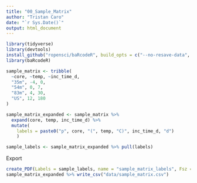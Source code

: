 ```yaml
---
title: "00_Sample_Matrix"
author: "Tristan Caro"
date: "`r Sys.Date()`"
output: html_document
---
```


```r
library(tidyverse)
library(devtools)
install_github("ropensci/baRcodeR", build_opts = c("--no-resave-data", "--no-manual"), build_vignettes = TRUE)
library(baRcodeR)
```

```r
sample_matrix <- tribble(
  ~core, ~temp, ~inc_time_d,
  "35m", -4, 0,
  "54m", 0, 7,
  "83m", 4, 30,
  "US", 12, 180
)
```

```r
sample_matrix_expanded <- sample_matrix %>% 
  expand(core, temp, inc_time_d) %>% 
  mutate(
    labels = paste0("p", core, "(", temp, "C)", inc_time_d, "d")
    )

sample_labels <- sample_matrix_expanded %>% pull(labels)
```



Export 
```r
create_PDF(Labels = sample_labels, name = "sample_matrix_labels", Fsz = 12)
sample_matrix_expanded %>% write_csv("data/sample_matrix.csv")
```

